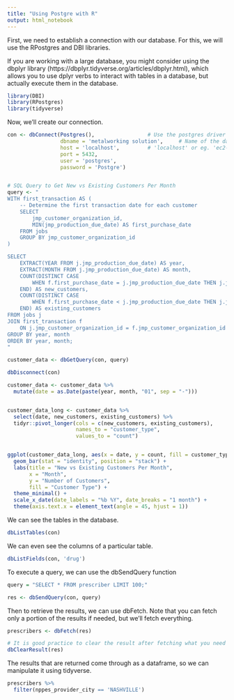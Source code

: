 ```yaml
---
title: "Using Postgre with R"
output: html_notebook
---
```


First, we need to establish a connection with our database. For this, we will use the RPostgres and DBI libraries.

If you are working with a large database, you might consider using the dbplyr library (https://dbplyr.tidyverse.org/articles/dbplyr.html), which allows you to use dplyr verbs to interact with tables in a database, but actually execute them in the database.

```r
library(DBI)
library(RPostgres)
library(tidyverse)
```

Now, we'll create our connection.
```r
con <- dbConnect(Postgres(),                 # Use the postgres driver
                 dbname = 'metalworking solution',     # Name of the database we want to connect to
                 host = 'localhost',         # 'localhost' or eg. 'ec2-54-83-201-96.compute-1.amazonaws.com'
                 port = 5432, 
                 user = 'postgres',
                 password = 'Postgre')


# SQL Query to Get New vs Existing Customers Per Month
query <- "
WITH first_transaction AS (
    -- Determine the first transaction date for each customer
    SELECT 
        jmp_customer_organization_id,
        MIN(jmp_production_due_date) AS first_purchase_date
    FROM jobs
    GROUP BY jmp_customer_organization_id
)

SELECT 
    EXTRACT(YEAR FROM j.jmp_production_due_date) AS year,
    EXTRACT(MONTH FROM j.jmp_production_due_date) AS month,
    COUNT(DISTINCT CASE 
        WHEN f.first_purchase_date = j.jmp_production_due_date THEN j.jmp_customer_organization_id
    END) AS new_customers,
    COUNT(DISTINCT CASE 
        WHEN f.first_purchase_date < j.jmp_production_due_date THEN j.jmp_customer_organization_id
    END) AS existing_customers
FROM jobs j
JOIN first_transaction f 
    ON j.jmp_customer_organization_id = f.jmp_customer_organization_id
GROUP BY year, month
ORDER BY year, month;
"

customer_data <- dbGetQuery(con, query)

dbDisconnect(con)

customer_data <- customer_data %>%
  mutate(date = as.Date(paste(year, month, "01", sep = "-")))


customer_data_long <- customer_data %>%
  select(date, new_customers, existing_customers) %>%
  tidyr::pivot_longer(cols = c(new_customers, existing_customers), 
                      names_to = "customer_type", 
                      values_to = "count")


ggplot(customer_data_long, aes(x = date, y = count, fill = customer_type)) +
  geom_bar(stat = "identity", position = "stack") +
  labs(title = "New vs Existing Customers Per Month",
       x = "Month",
       y = "Number of Customers",
       fill = "Customer Type") +
  theme_minimal() +
  scale_x_date(date_labels = "%b %Y", date_breaks = "1 month") +
  theme(axis.text.x = element_text(angle = 45, hjust = 1))

```

We can see the tables in the database.
```r
dbListTables(con)
```

We can even see the columns of a particular table.
```r
dbListFields(con, 'drug')
```

To execute a query, we can use the dbSendQuery function
```r
query = "SELECT * FROM prescriber LIMIT 100;"

res <- dbSendQuery(con, query)
```

Then to retrieve the results, we can use dbFetch. Note that you can fetch only a portion of the results if needed, but we'll fetch everything.
```r
prescribers <- dbFetch(res)

# It is good practice to clear the result after fetching what you need in order to free all resources associated with the result set. 
dbClearResult(res)
```

The results that are returned come through as a dataframe, so we can manipulate it using tidyverse.
```r
prescribers %>% 
  filter(nppes_provider_city == 'NASHVILLE')
```
